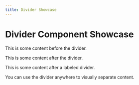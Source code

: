 ```yaml
---
title: Divider Showcase
---
```


# Divider Component Showcase

This is some content before the divider.

<Divider />

This is some content after the divider.

<Divider label="Section" />

This is some content after a labeled divider.

<Divider label="Another Section" />

You can use the divider anywhere to visually separate content.
